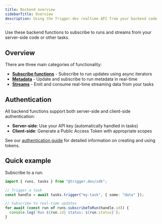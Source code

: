 ```yaml
---
title: Backend overview
sidebarTitle: Overview
description: Using the Trigger.dev realtime API from your backend code
---
```



Use these backend functions to subscribe to runs and streams from your server-side code or other tasks.

## Overview

There are three main categories of functionality:

- **[Subscribe functions](/realtime/backend/subscribe)** - Subscribe to run updates using async iterators
- **[Metadata](/realtime/backend/subscribe#subscribe-to-metadata-updates-from-your-tasks)** - Update and subscribe to run metadata in real-time
- **[Streams](/realtime/backend/streams)** - Emit and consume real-time streaming data from your tasks

## Authentication

All backend functions support both server-side and client-side authentication:

- **Server-side**: Use your API key (automatically handled in tasks)
- **Client-side**: Generate a Public Access Token with appropriate scopes

See our [authentication guide](/realtime/auth) for detailed information on creating and using tokens.

## Quick example

Subscribe to a run:

```ts
import { runs, tasks } from "@trigger.dev/sdk";

// Trigger a task
const handle = await tasks.trigger("my-task", { some: "data" });

// Subscribe to real-time updates
for await (const run of runs.subscribeToRun(handle.id)) {
  console.log(`Run ${run.id} status: ${run.status}`);
}
```

